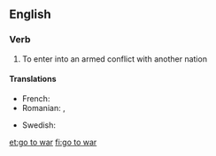 ==English==

===Verb===
{{head|en|verb|head=[[go]] to [[war]]}}

# {{context|intransitive|lang=en}} To enter into an armed conflict with another nation

====Translations====
{{trans-top|enter armed conflict}}
* French: {{t-|fr|entrer en guerre}}
* Romanian: {{t-|ro|merge la război}}, {{t-|ro|pleca la război}}
{{trans-mid}}
* Swedish: {{t-|sv|dra ut i krig}}
{{trans-bottom}}

[[et:go to war]]
[[fi:go to war]]